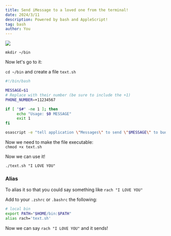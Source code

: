 ```yaml
---
title: Send iMessage to a loved one from the terminal!
date: 2024/3/11
description: Powered by bash and AppleScript!
tag: bash
author: You
---
```



<div className="w-full h-full relative">
  <Image
    width={0}
    height={0}
    sizes="100vw"
    style={{ width: '100%', height: 'auto' }}
    src="https://cdn.hashnode.com/res/hashnode/image/stock/unsplash/2PODhmrvLik/upload/25758896dfd9e985037ae7d872f001bb.jpeg?w=1600&h=840&fit=crop&crop=entropy&auto=compress,format&format=webp"
  />
</div>

`mkdir ~/bin`

Now let's go to it:

`cd ~/bin` and create a file `text.sh`

```bash
#!/bin/bash

MESSAGE=$1
# Replace with their number (be sure to include the +1)
PHONE_NUMBER=+11234567

if [ "$#" -ne 1 ]; then
     echo "Usage: $0 MESSAGE"
     exit 1
fi

osascript -e "tell application \"Messages\" to send \"$MESSAGE\" to buddy \"    $PHONE_NUMBER\""

```

Now we need to make the file executable:  
`chmod +x text.sh`

Now we can use it!

`./text.sh "I LOVE YOU"`

### Alias

To alias it so that you could say something like `rach "I LOVE YOU"`

Add to your `.zshrc` or `.bashrc` the following:

```bash
# local bin
export PATH="$HOME/bin:$PATH"
alias rach='text.sh'
```

Now we can say `rach "I LOVE YOU"` and it sends!
